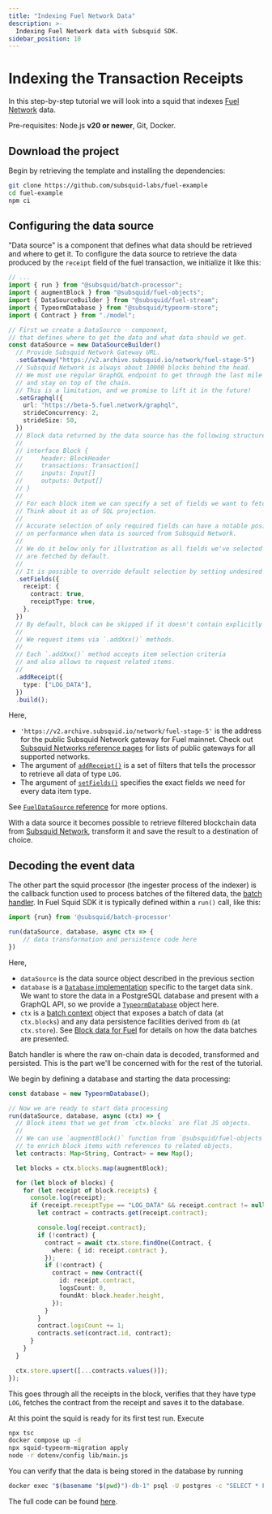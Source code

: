 ```yaml
---
title: "Indexing Fuel Network Data"
description: >-
  Indexing Fuel Network data with Subsquid SDK.
sidebar_position: 10
---
```


# Indexing the Transaction Receipts

In this step-by-step tutorial we will look into a squid that indexes [Fuel Network](https://fuel.network/) data.

Pre-requisites: Node.js **v20 or newer**, Git, Docker.

## Download the project

Begin by retrieving the template and installing the dependencies:
```bash
git clone https://github.com/subsquid-labs/fuel-example
cd fuel-example
npm ci
```


## Configuring the data source

"Data source" is a component that defines what data should be retrieved and where to get it. To configure the data source to retrieve the data produced by the `receipt` field of the fuel transaction, we initialize it like this:
```typescript title="src/main.ts"
// ...
import { run } from "@subsquid/batch-processor";
import { augmentBlock } from "@subsquid/fuel-objects";
import { DataSourceBuilder } from "@subsquid/fuel-stream";
import { TypeormDatabase } from "@subsquid/typeorm-store";
import { Contract } from "./model";

// First we create a DataSource - component,
// that defines where to get the data and what data should we get.
const dataSource = new DataSourceBuilder()
  // Provide Subsquid Network Gateway URL.
  .setGateway("https://v2.archive.subsquid.io/network/fuel-stage-5")
  // Subsquid Network is always about 10000 blocks behind the head.
  // We must use regular GraphQL endpoint to get through the last mile
  // and stay on top of the chain.
  // This is a limitation, and we promise to lift it in the future!
  .setGraphql({
    url: "https://beta-5.fuel.network/graphql",
    strideConcurrency: 2,
    strideSize: 50,
  })
  // Block data returned by the data source has the following structure:
  //
  // interface Block {
  //     header: BlockHeader
  //     transactions: Transaction[]
  //     inputs: Input[]
  //     outputs: Output[]
  // }
  //
  // For each block item we can specify a set of fields we want to fetch via `.setFields()` method.
  // Think about it as of SQL projection.
  //
  // Accurate selection of only required fields can have a notable positive impact
  // on performance when data is sourced from Subsquid Network.
  //
  // We do it below only for illustration as all fields we've selected
  // are fetched by default.
  //
  // It is possible to override default selection by setting undesired fields to `false`.
  .setFields({
    receipt: {
      contract: true,
      receiptType: true,
    },
  })
  // By default, block can be skipped if it doesn't contain explicitly requested items.
  //
  // We request items via `.addXxx()` methods.
  //
  // Each `.addXxx()` method accepts item selection criteria
  // and also allows to request related items.
  //
  .addReceipt({
    type: ["LOG_DATA"],
  })
  .build();
```

Here,
* `'https://v2.archive.subsquid.io/network/fuel-stage-5'` is the address for the public Subsquid Network gateway for Fuel mainnet. Check out [Subsquid Networks reference pages](/subsquid-network/reference) for lists of public gateways for all supported networks.
* The argument of [`addReceipt()`](/fuel-indexing/fuel-datasource/receipt) is a set of filters that tells the processor to retrieve all data of type `LOG`.
* The argument of [`setFields()`](/fuel-indexing/fuel-datasource/field-selection) specifies the exact fields we need for every data item type.

See [`FuelDataSource` reference](/fuel-indexing/fuel-datasource) for more options.

With a data source it becomes possible to retrieve filtered blockchain data from [Subsquid Network](/subsquid-network/overview), transform it and save the result to a destination of choice.
## Decoding the event data

The other part the squid processor (the ingester process of the indexer) is the callback function used to process batches of the filtered data, the [batch handler](/sdk/overview/#processorrun). In Fuel Squid SDK it is typically defined within a `run()` call, like this:
```typescript
import {run} from '@subsquid/batch-processor'

run(dataSource, database, async ctx => {
    // data transformation and persistence code here
})
```
Here,
* `dataSource` is the data source object described in the previous section
* `database` is a [`Database` implementation](/sdk/resources/persisting-data/overview/) specific to the target data sink. We want to store the data in a PostgreSQL database and present with a GraphQL API, so we provide a [`TypeormDatabase`](/sdk/resources/persisting-data/typeorm/) object here.
* `ctx` is a [batch context](/sdk/overview/#batch-context) object that exposes a batch of data (at `ctx.blocks`) and any data persistence facilities derived from `db` (at `ctx.store`). See [Block data for Fuel](/fuel-indexing/fuel-datasource/context-interfaces/) for details on how the data batches are presented.

Batch handler is where the raw on-chain data is decoded, transformed and persisted. This is the part we'll be concerned with for the rest of the tutorial.

We begin by defining a database and starting the data processing:
```typescript title="src/main.ts"
const database = new TypeormDatabase();

// Now we are ready to start data processing
run(dataSource, database, async (ctx) => {
  // Block items that we get from `ctx.blocks` are flat JS objects.
  //
  // We can use `augmentBlock()` function from `@subsquid/fuel-objects`
  // to enrich block items with references to related objects.
  let contracts: Map<String, Contract> = new Map();

  let blocks = ctx.blocks.map(augmentBlock);

  for (let block of blocks) {
    for (let receipt of block.receipts) {
      console.log(receipt);
      if (receipt.receiptType == "LOG_DATA" && receipt.contract != null) {
        let contract = contracts.get(receipt.contract);

        console.log(receipt.contract);
        if (!contract) {
          contract = await ctx.store.findOne(Contract, {
            where: { id: receipt.contract },
          });
          if (!contract) {
            contract = new Contract({
              id: receipt.contract,
              logsCount: 0,
              foundAt: block.header.height,
            });
          }
        }
        contract.logsCount += 1;
        contracts.set(contract.id, contract);
      }
    }
  }

  ctx.store.upsert([...contracts.values()]);
});

```
This goes through all the receipts in the block, verifies that they have type `LOG`, fetches the contract from the receipt and saves it to the database.

At this point the squid is ready for its first test run. Execute
```bash
npx tsc
docker compose up -d
npx squid-typeorm-migration apply
node -r dotenv/config lib/main.js
```
You can verify that the data is being stored in the database by running
```bash
docker exec "$(basename "$(pwd)")-db-1" psql -U postgres -c "SELECT * FROM exchange"
```
The full code can be found [here](https://github.com/subsquid-labs/fuel-example).
